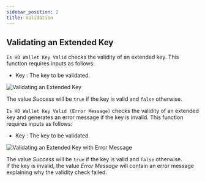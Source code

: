 ```yaml
---
sidebar_position: 2
title: Validation
---
```


## Validating an Extended Key

`Is HD Wallet Key Valid` checks the validity of an extended key.
This function requires inputs as follows:

* Key <Step text="1"/> : The key to be validated.

![Validating an Extended Key](_static/img/is_hd_wallet_key_valid.png)

The value *Success* <Step text="2"/> will be `true` if the key is valid and `false` otherwise.

`Is HD Wallet Key Valid (Error Message)` checks the validity of an extended key and generates an error message if the key is invalid.
This function requires inputs as follows:

* Key <Step text="1"/> : The key to be validated.

![Validating an Extended Key with Error Message](_static/img/is_hd_wallet_key_valid_with_msg.png)

The value *Success* <Step text="2"/> will be `true` if the key is valid and `false` otherwise.<br/>
If the key is invalid, the value *Error Message* <Step text="3"/> will contain an error message explaining why the validity check failed.